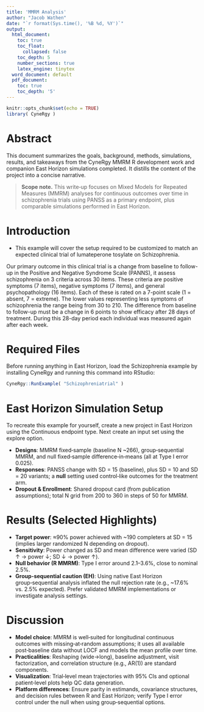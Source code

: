 ```yaml
---
title: 'MMRM Analysis'
author: "Jacob Wathen"
date: "`r format(Sys.time(), '%B %d, %Y')`"
output:
  html_document:
    toc: true
    toc_float:
      collapsed: false
    toc_depth: 5
    number_sections: true
    latex_engine: tinytex
  word_document: default
  pdf_document:
    toc: true
    toc_depth: '5'
---
```


```r
knitr::opts_chunk$set(echo = TRUE)
library( CyneRgy )
```

# Abstract

This document summarizes the goals, background, methods, simulations, results, and takeaways from the CyneRgy MMRM R development work and companion East Horizon simulations completed. It distills the content of the project into a concise narrative.

> **Scope note.** This write‑up focuses on Mixed Models for Repeated Measures (MMRM) analyses for continuous outcomes over time in schizophrenia trials using PANSS as a primary endpoint, plus comparable simulations performed in East Horizon.


# Introduction

- This example will cover the setup required to be customized to match an expected clinical trial of lumateperone tosylate on  Schizophrenia.

Our primary outcome in this clinical trial is a change from baseline to follow-up in the Positive and Negative Syndrome Scale (PANNS), it assess schizophrenia on 3 criteria across 30 items. These criteria are positive symptoms (7 items), negative symptoms (7 items), and general psychopathology (16 items). Each of these is rated on a 7-point scale (1 = absent, 7 = extreme). The lower values representing less symptoms of schizophrenia the range being from 30 to 210. The difference from baseline to follow-up must be a change in 6 points to show efficacy after 28 days of treatment. During this 28-day period each individual was measured again after each week.

# Required Files

Before running anything in East Horizon, load the Schizophrenia example by installing CyneRgy and running this command into RStudio:

```r
CyneRgy::RunExample( "Schizophreniatrial" )
```

# East Horizon Simulation Setup

To recreate this example for yourself, create a new project in East Horizon using the Continuous endpoint type. Next create an input set using the explore option.


- **Designs**: MMRM fixed‑sample (baseline N ~266), group‑sequential MMRM, and null fixed‑sample difference‑in‑means (all at Type I error 0.025).
- **Responses**: PANSS change with SD = 15 (baseline), plus SD = 10 and SD = 20 variants; a **null** setting used control‑like outcomes for the treatment arm.
- **Dropout & Enrollment**: Shared dropout card (from publication assumptions); total N grid from 200 to 360 in steps of 50 for MMRM.

# Results (Selected Highlights)

- **Target power**: ≈90% power achieved with ~190 completers at SD = 15 (implies larger randomized N depending on dropout).
- **Sensitivity**: Power changed as SD and mean difference were varied (SD ↑ → power ↓; SD ↓ → power ↑).
- **Null behavior (R MMRM)**: Type I error around 2.1–3.6%, close to nominal 2.5%.
- **Group‑sequential caution (EH)**: Using native East Horizon group‑sequential analysis inflated the null rejection rate (e.g., ~17.6% vs. 2.5% expected). Prefer validated MMRM implementations or investigate analysis settings.

# Discussion

- **Model choice**: MMRM is well‑suited for longitudinal continuous outcomes with missing‑at‑random assumptions; it uses all available post‑baseline data without LOCF and models the mean profile over time.
- **Practicalities**: Reshaping (wide→long), baseline adjustment, visit factorization, and correlation structure (e.g., AR(1)) are standard components.
- **Visualization**: Trial‑level mean trajectories with 95% CIs and optional patient‑level plots help QC data generation.
- **Platform differences**: Ensure parity in estimands, covariance structures, and decision rules between R and East Horizon; verify Type I error control under the null when using group‑sequential options.



